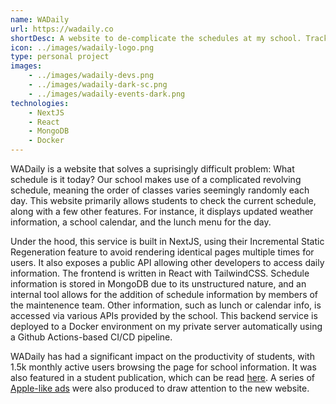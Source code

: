 ```yaml
---
name: WADaily
url: https://wadaily.co
shortDesc: A website to de-complicate the schedules at my school. Tracks about 3k monthly users and is a vital tool amongst the student body at Woodward.
icon: ../images/wadaily-logo.png
type: personal project
images: 
    - ../images/wadaily-devs.png
    - ../images/wadaily-dark-sc.png
    - ../images/wadaily-events-dark.png
technologies:
    - NextJS
    - React
    - MongoDB
    - Docker
---
```


WADaily is a website that solves a suprisingly difficult problem: What schedule is it today? Our school makes use of a complicated revolving schedule, meaning the order
of classes varies seemingly randomly each day. This website primarily allows students to check the current schedule, along with a few other features. For instance, it
displays updated weather information, a school calendar, and the lunch menu for the day.

Under the hood, this service is built in NextJS, using their Incremental Static Regeneration feature to avoid rendering identical pages multiple times for users. 
It also exposes a public API allowing other developers to access daily information. The frontend is written in React with TailwindCSS.
Schedule information is stored in MongoDB due to its unstructured nature, and an internal tool allows for the addition of schedule information by members of the maintenence team. 
Other information, such as lunch or calendar info, is accessed via various APIs provided by the school. This backend service is deployed to a Docker environment on my private 
server automatically using a Github Actions-based CI/CD pipeline.

WADaily has had a significant impact on the productivity of students, with 1.5k monthly active users browsing the page for school information. It was also featured in a student publication, which can be read [here](https://mailchi.mp/woodward/the-butterknife-welcomeback-8987469?e=efef1819a5#:~:text=What's%20New%20with%20WA%20Daily?). A series of [Apple-like ads](https://drive.google.com/file/d/1fA6yvMRmI1-ZKycex-7dIxdj-bibkDxg/view?usp=sharing) were also produced to draw attention to the new website.